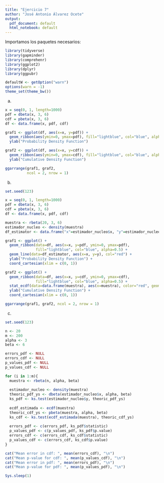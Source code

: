 ```yaml
---
title: "Ejercicio 7"
author: "José Antonio Álvarez Ocete"
output:
  pdf_document: default
  html_notebook: default
---
```


Importamos los paquetes necesarios:

```r
library(tidyverse)
library(gapminder)
library(comprehenr)
library(ggplot2)
library(dplyr)
library(ggpubr)

defaultW <- getOption("warn")
options(warn = -1)
theme_set(theme_bw())
```

a)

```r
x = seq(0, 1, length=1000)
pdf = dbeta(x, 3, 6)
cdf = pbeta(x, 3, 6)
df <- data.frame(x, pdf, cdf)

graf1 <- ggplot(df, aes(x=x, y=pdf)) +
  geom_ribbon(aes(ymin=0, ymax=pdf), fill="lightblue", col="blue", alpha=0.5) +
  ylab("Probability Density Function")

graf2 <- ggplot(df, aes(x=x, y=cdf)) +
  geom_ribbon(aes(ymin=0, ymax=cdf), fill="lightblue", col="blue", alpha=0.5) +
  ylab("Cumulative Density Function")

ggarrange(graf1, graf2, 
          ncol = 2, nrow = 1)
```

b)

```r
set.seed(123)

x = seq(0, 1, length=1000)
pdf = dbeta(x, 3, 6)
cdf = pbeta(x, 3, 6)
df <- data.frame(x, pdf, cdf)

muestra <- rbeta(20, 3, 6)
estimador_nucleo <- density(muestra)
df_estimator <- data.frame("x"=estimador_nucleo$x, "y"=estimador_nucleo$y)

graf1 <- ggplot() +
  geom_ribbon(data=df, aes(x=x, y=pdf, ymin=0, ymax=pdf),
              fill="lightblue", col="blue", alpha=0.5) +
  geom_line(data=df_estimator, aes(x=x, y=y), col="red") +
  ylab("Probability Density Function") +
  coord_cartesian(xlim = c(0, 1))

graf2 <- ggplot() +
  geom_ribbon(data=df, aes(x=x, y=cdf, ymin=0, ymax=cdf),
              fill="lightblue", col="blue", alpha=0.5) +
  stat_ecdf(data=data.frame(muestra), aes(x=muestra), color="red", geom="step") +
  ylab("Cumulative Density Function") +
  coord_cartesian(xlim = c(0, 1))

ggarrange(graf1, graf2, ncol = 2, nrow = 1)
```

c)

```r
set.seed(123)

n <- 20
m <- 200
alpha <- 3
beta <- 6

errors_pdf <- NULL
errors_cdf <- NULL
p_values_pdf <- NULL
p_values_cdf <- NULL

for (i in 1:m){
  muestra <- rbeta(n, alpha, beta)
  
  estimador_nucleo <- density(muestra)
  theoric_pdf_ys <- dbeta(estimador_nucleo$x, alpha, beta)
  ks_pdf <- ks.test(estimador_nucleo$y, theoric_pdf_ys)
  
  ecdf_estimada <- ecdf(muestra)
  theoric_cdf_ys <- pbeta(muestra, alpha, beta)
  ks_cdf <- ks.test(ecdf_estimada(muestra), theoric_cdf_ys)
  
  errors_pdf <- c(errors_pdf, ks_pdf$statistic)
  p_values_pdf <- c(p_values_pdf, ks_pdf$p.value)
  errors_cdf <- c(errors_cdf, ks_cdf$statistic)
  p_values_cdf <- c(errors_cdf, ks_cdf$p.value)
}

cat("Mean error in cdf: ", mean(errors_cdf), "\n")
cat("Mean p-value for cdf: ", mean(p_values_cdf), "\n")
cat("Mean error in pdf: ", mean(errors_pdf), "\n")
cat("Mean p-value for pdf: ", mean(p_values_pdf), "\n")
```

```r
Sys.sleep(1)
```
             
             
             
             
             
             
             
             
             
             
             
             
             
             
             
             
             
             
             
             
             
             
             
             
             
             
             
             